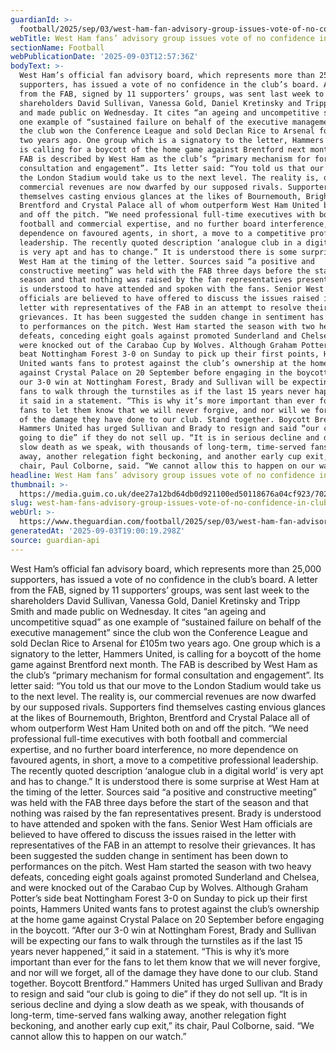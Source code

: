 ```yaml
---
guardianId: >-
  football/2025/sep/03/west-ham-fan-advisory-group-issues-vote-of-no-confidence-in-club-board
webTitle: West Ham fans’ advisory group issues vote of no confidence in club board
sectionName: Football
webPublicationDate: '2025-09-03T12:57:36Z'
bodyText: >-
  West Ham’s official fan advisory board, which represents more than 25,000
  supporters, has issued a vote of no confidence in the club’s board. A letter
  from the FAB, signed by 11 supporters’ groups, was sent last week to the
  shareholders David Sullivan, Vanessa Gold, Daniel Kretinsky and Tripp Smith
  and made public on Wednesday. It cites “an ageing and uncompetitive squad” as
  one example of “sustained failure on behalf of the executive management” since
  the club won the Conference League and sold Declan Rice to Arsenal for £105m
  two years ago. One group which is a signatory to the letter, Hammers United,
  is calling for a boycott of the home game against Brentford next month. The
  FAB is described by West Ham as the club’s “primary mechanism for formal
  consultation and engagement”. Its letter said: “You told us that our move to
  the London Stadium would take us to the next level. The reality is, our
  commercial revenues are now dwarfed by our supposed rivals. Supporters find
  themselves casting envious glances at the likes of Bournemouth, Brighton,
  Brentford and Crystal Palace all of whom outperform West Ham United both on
  and off the pitch. “We need professional full-time executives with both
  football and commercial expertise, and no further board interference, no more
  dependence on favoured agents, in short, a move to a competitive professional
  leadership. The recently quoted description ‘analogue club in a digital world’
  is very apt and has to change.” It is understood there is some surprise at
  West Ham at the timing of the letter. Sources said “a positive and
  constructive meeting” was held with the FAB three days before the start of the
  season and that nothing was raised by the fan representatives present. Brady
  is understood to have attended and spoken with the fans. Senior West Ham
  officials are believed to have offered to discuss the issues raised in the
  letter with representatives of the FAB in an attempt to resolve their
  grievances. It has been suggested the sudden change in sentiment has been down
  to performances on the pitch. West Ham started the season with two heavy
  defeats, conceding eight goals against promoted Sunderland and Chelsea, and
  were knocked out of the Carabao Cup by Wolves. Although Graham Potter’s side
  beat Nottingham Forest 3-0 on Sunday to pick up their first points, Hammers
  United wants fans to protest against the club’s ownership at the home game
  against Crystal Palace on 20 September before engaging in the boycott. “After
  our 3-0 win at Nottingham Forest, Brady and Sullivan will be expecting our
  fans to walk through the turnstiles as if the last 15 years never happened,”
  it said in a statement. “This is why it’s more important than ever for the
  fans to let them know that we will never forgive, and nor will we forget, all
  of the damage they have done to our club. Stand together. Boycott Brentford.”
  Hammers United has urged Sullivan and Brady to resign and said “our club is
  going to die” if they do not sell up. “It is in serious decline and dying a
  slow death as we speak, with thousands of long-term, time-served fans walking
  away, another relegation fight beckoning, and another early cup exit,” its
  chair, Paul Colborne, said. “We cannot allow this to happen on our watch.”
headline: West Ham fans’ advisory group issues vote of no confidence in club board
thumbnail: >-
  https://media.guim.co.uk/dee27a12bd64db0d921100ed50118676a04cf923/702_0_6778_5423/500.jpg
slug: west-ham-fans-advisory-group-issues-vote-of-no-confidence-in-club-board
webUrl: >-
  https://www.theguardian.com/football/2025/sep/03/west-ham-fan-advisory-group-issues-vote-of-no-confidence-in-club-board
generatedAt: '2025-09-03T19:00:19.298Z'
source: guardian-api
---
```

West Ham’s official fan advisory board, which represents more than 25,000 supporters, has issued a vote of no confidence in the club’s board. A letter from the FAB, signed by 11 supporters’ groups, was sent last week to the shareholders David Sullivan, Vanessa Gold, Daniel Kretinsky and Tripp Smith and made public on Wednesday. It cites “an ageing and uncompetitive squad” as one example of “sustained failure on behalf of the executive management” since the club won the Conference League and sold Declan Rice to Arsenal for £105m two years ago. One group which is a signatory to the letter, Hammers United, is calling for a boycott of the home game against Brentford next month. The FAB is described by West Ham as the club’s “primary mechanism for formal consultation and engagement”. Its letter said: “You told us that our move to the London Stadium would take us to the next level. The reality is, our commercial revenues are now dwarfed by our supposed rivals. Supporters find themselves casting envious glances at the likes of Bournemouth, Brighton, Brentford and Crystal Palace all of whom outperform West Ham United both on and off the pitch. “We need professional full-time executives with both football and commercial expertise, and no further board interference, no more dependence on favoured agents, in short, a move to a competitive professional leadership. The recently quoted description ‘analogue club in a digital world’ is very apt and has to change.” It is understood there is some surprise at West Ham at the timing of the letter. Sources said “a positive and constructive meeting” was held with the FAB three days before the start of the season and that nothing was raised by the fan representatives present. Brady is understood to have attended and spoken with the fans. Senior West Ham officials are believed to have offered to discuss the issues raised in the letter with representatives of the FAB in an attempt to resolve their grievances. It has been suggested the sudden change in sentiment has been down to performances on the pitch. West Ham started the season with two heavy defeats, conceding eight goals against promoted Sunderland and Chelsea, and were knocked out of the Carabao Cup by Wolves. Although Graham Potter’s side beat Nottingham Forest 3-0 on Sunday to pick up their first points, Hammers United wants fans to protest against the club’s ownership at the home game against Crystal Palace on 20 September before engaging in the boycott. “After our 3-0 win at Nottingham Forest, Brady and Sullivan will be expecting our fans to walk through the turnstiles as if the last 15 years never happened,” it said in a statement. “This is why it’s more important than ever for the fans to let them know that we will never forgive, and nor will we forget, all of the damage they have done to our club. Stand together. Boycott Brentford.” Hammers United has urged Sullivan and Brady to resign and said “our club is going to die” if they do not sell up. “It is in serious decline and dying a slow death as we speak, with thousands of long-term, time-served fans walking away, another relegation fight beckoning, and another early cup exit,” its chair, Paul Colborne, said. “We cannot allow this to happen on our watch.”
